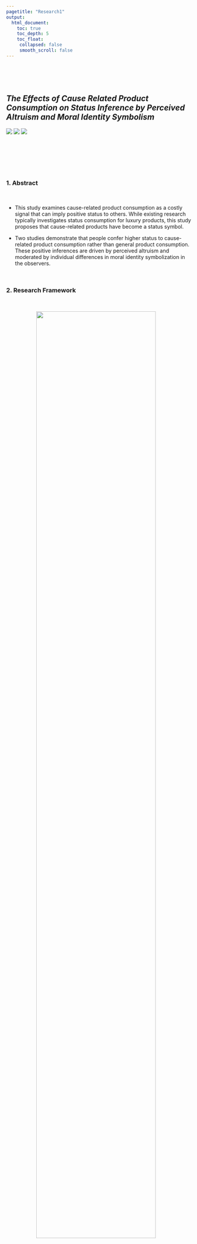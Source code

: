 ```yaml
---
pagetitle: "Research1"
output:
  html_document:
    toc: true
    toc_depth: 5
    toc_float:
     collapsed: false
     smooth_scroll: false
---
```


<link rel="stylesheet" href="styles.css" type="text/css">
<link rel="stylesheet" href="site_libs/academicons-1.9.1/css/academicons.min.css"/>

<br><br><br>

## *The Effects of Cause Related Product Consumption on Status Inference by Perceived Altruism and Moral Identity Symbolism *

![](https://img.shields.io/badge/-PROCESS macro-blue)
![](https://img.shields.io/badge/-SPSS-red)
![](https://img.shields.io/badge/-Excel-success)

<br>


<br><br><br>


### 1. Abstract
<br>

  + This study examines cause-related product consumption as a costly signal that can imply positive status to others. While existing research typically investigates status consumption for luxury products, this study proposes that cause-related products have become a status symbol. 
  
  + Two studies demonstrate that people confer higher status to cause-related product consumption rather than general product consumption. These positive inferences are driven by perceived altruism and moderated by individual differences in moral identity symbolization in the observers.


<br>


### 2. Research Framework
<br>

<p align="center">
<img src="images/framework.png" style="width:80%; border:0px solid; margin-right: 20px" align="center">
</p>

<br>


### 3. Hypotheses
<br>

  + H1: Cause-related product consumption is expected to lead to higher status inferences 
compared to general product consumption.

  + H2: The effect specified in H1 is mediated by perceived altruism.

  + H3: In the effect of cause related products consumption on status inference through the 
perceived altruism, people with high moral identity symbolism will have a stronger effect 
than those with low moral identity symbolism.


<br>


### 4. Methodology & Results
<br>

  + Main Effect(H1).
  
     + Cause-related product consumption significantly increases status inference compared to general product consumption.
  
     + There was a significant difference in status inference based on cause-related product consumption, with status inference being significantly higher for cause-related product consumption compared to general product consumption (M no condition=4.779, SD=.779 vs. M condition=5.053, SD= .715, t(146)=-2.217, p=0.028). Thus, the impact of cause-related product consumption on status inference was confirmed to be significant


  + Mediation Effect(H2)
  
     + Perceived altruism mediates the relationship between cause-related product consumption and status inference.
  
     + The mediation analysis showed that perceived altruism mediated the effect of cause related products consumption on status inference. Using methods prescribed by Hayes(2013, model 4), I tested the significance of the mediator by 5000 bootstrapped samples. 
     
     + As a result of analysis using Model 4, both the regression model of the path from cause related products consumption to perceived altruism (F=14.327, p< .001) and the regression model of the pathway from cause related products consumption and perceived altruism to status inference (F=13.515, p < .001) were statistically significant. 
     
     + In addition, as a result of the significance test of the effect of cause related products consumption on the perceived altruism, the perceived altruism increased when cause related products were consumed (B= .642, t(146)=3.785, p=.000). 
     
     + In terms of the effect on status inference when cause related products consumption and perceived altruism are simultaneously inputted, cause related products consumption was found to have an insignificant effect on status inference (B= .078, t(146)=.002, p > .1 ), while the perceived altruism was found to have a significant effect on status inference (B = .305, t(146) = 5.512, p= .000). 
     
     + I also found that perceived altruism mediates the effect of cause-related products consumption on status inference (total effect= .274, 95% CI[.030, .518]; direct effect=.078, 95% CI[-.155, .312]; indirect effect=.196, 95% CI[.083, .336]). 

     + Therefore, the mediating effect of perceived altruism was verified.


  + Moderated Mediation Effect(H3)
  
      + Moral identity symbolism moderates the effect of cause-related product consumption on perceived altruism, with a stronger effect among those high in moral identity symbolism.
   
      + The SPSS PROCESS macro model 1 (Hayes, 2013) was employed to examine whether moral identity symbolism moderates the impact of cause-related products on perceived altruism. The analysis confirmed this moderation effect using SPSS PROCESS macro model 1 (Hayes, 2013). 

      + Moral identity symbolization was identified as a significant moderator of the effect of cause-related products consumption on perceived altruism (B=1.32, t(146)=2.028, p=.049). The conditional indirect effect was most pronounced and statistically significant among individuals high in moral identity symbolization (1 SD above the mean of moral identity symbolization; B=1.176, t(146)=2.416, p=.019). 

     + However, the conditional indirect effect was weakest and not statistically significant among individuals low in moral identity symbolism (1 SD below the mean of moral identity symbolization; B=-.144, t(146)=-.333, p>.1).


<br>


### 5. The result of the research framework
<br>

<p align="center">
<img src="images/RESULT_FRAMEWORK.png" style="width:80%; border:0px solid; margin-right: 20px" align="center">
</p>


<br>

+ As predicted, participants in the cause-related products consumption condition inferred a higher status compared to those in the general products condition (H1).

+ Cause-related product consumption, when observed, led participants to associate it with high consumer altruism, resulting in an elevated status inference. In contrast, participants in the general product consumption condition did not exhibit a significant effect on status inference through perceived altruism (H2). 

+ Furthermore, individuals with higher moral identity symbolism demonstrated increased perceived altruism and higher status inference in the case of cause-related products consumption. Conversely, participants with low moral identity symbolism recognized altruism and inferred status regardless of the product, but the difference by product was not statistically significant (H3). 

+ **Consequently, all three hypotheses found support in this experiment**


### 6. Discussion

<br>

  + The study demonstrates that cause-related product consumption signals higher status through perceived altruism, particularly for individuals with high moral identity symbolism. It extends understanding of status signaling beyond luxury goods and highlights the importance of socio-psychological factors in marketing research, emphasizing prosocial behavior's role in establishing social status. Additionally, it broadens the scope of prosocial behavior beyond direct methods like charity participation.

<br>


### 7. Full Thesis
<br>

Please click [HERE](files/msthesis.pdf) for the full thesis.


<br>



